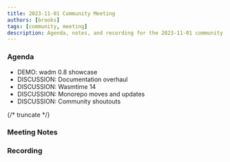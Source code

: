 ```yaml
---
title: 2023-11-01 Community Meeting
authors: [brooks]
tags: [community, meeting]
description: Agenda, notes, and recording for the 2023-11-01 community meeting
---
```



### Agenda

- DEMO: wadm 0.8 showcase
- DISCUSSION: Documentation overhaul
- DISCUSSION: Wasmtime 14
- DISCUSSION: Monorepo moves and updates
- DISCUSSION: Community shoutouts

{/* truncate */}

### Meeting Notes

### Recording

<ReactPlayer url='https://www.youtube.com/watch?v=FyEARVC5Zq4' controls />
